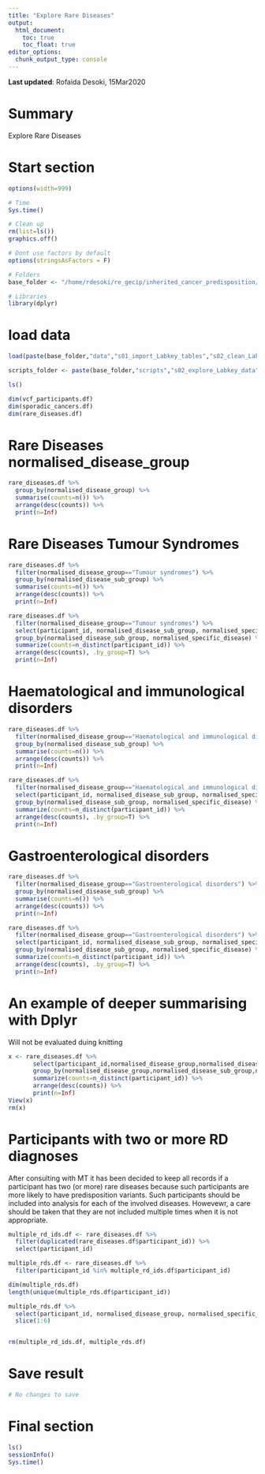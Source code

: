 ```yaml
---
title: "Explore Rare Diseases"
output: 
  html_document:
    toc: true
    toc_float: true
editor_options: 
  chunk_output_type: console
---
```


**Last updated**: Rofaida Desoki, 15Mar2020  

# Summary  

Explore Rare Diseases  

# Start section

<style>
pre{
  overflow-x: auto;
}
pre code{
  word-wrap: normal;
  white-space: pre;
}
</style>

```r
options(width=999)
```

```r

# Time
Sys.time()

# Clean up
rm(list=ls())
graphics.off()

# Dont use factors by default
options(stringsAsFactors = F)

# Folders
base_folder <- "/home/rdesoki/re_gecip/inherited_cancer_predisposition/rofaida/Rproject"

# Libraries
library(dplyr)

```

# load data  

```r

load(paste(base_folder,"data","s01_import_Labkey_tables","s02_clean_Labkey_tables.RData", sep="/"))

scripts_folder <- paste(base_folder,"scripts","s02_explore_Labkey_data",sep="/")

ls()

dim(vcf_participants.df)
dim(sporadic_cancers.df)
dim(rare_diseases.df)

```

# Rare Diseases normalised_disease_group  

```r

rare_diseases.df %>% 
  group_by(normalised_disease_group) %>% 
  summarise(counts=n()) %>% 
  arrange(desc(counts)) %>% 
  print(n=Inf)

```

# Rare Diseases Tumour Syndromes

```r

rare_diseases.df %>% 
  filter(normalised_disease_group=="Tumour syndromes") %>% 
  group_by(normalised_disease_sub_group) %>% 
  summarise(counts=n()) %>% 
  arrange(desc(counts)) %>% 
  print(n=Inf)

rare_diseases.df %>% 
  filter(normalised_disease_group=="Tumour syndromes") %>% 
  select(participant_id, normalised_disease_sub_group, normalised_specific_disease) %>% 
  group_by(normalised_disease_sub_group, normalised_specific_disease) %>% 
  summarize(counts=n_distinct(participant_id)) %>% 
  arrange(desc(counts), .by_group=T) %>% 
  print(n=Inf)

```

# Haematological and immunological disorders

```r

rare_diseases.df %>% 
  filter(normalised_disease_group=="Haematological and immunological disorders") %>% 
  group_by(normalised_disease_sub_group) %>% 
  summarise(counts=n()) %>% 
  arrange(desc(counts)) %>% 
  print(n=Inf)

rare_diseases.df %>% 
  filter(normalised_disease_group=="Haematological and immunological disorders") %>% 
  select(participant_id, normalised_disease_sub_group, normalised_specific_disease) %>% 
  group_by(normalised_disease_sub_group, normalised_specific_disease) %>% 
  summarize(counts=n_distinct(participant_id)) %>% 
  arrange(desc(counts), .by_group=T) %>% 
  print(n=Inf)

```

# Gastroenterological disorders

```r

rare_diseases.df %>% 
  filter(normalised_disease_group=="Gastroenterological disorders") %>% 
  group_by(normalised_disease_sub_group) %>% 
  summarise(counts=n()) %>% 
  arrange(desc(counts)) %>% 
  print(n=Inf)

rare_diseases.df %>% 
  filter(normalised_disease_group=="Gastroenterological disorders") %>% 
  select(participant_id, normalised_disease_sub_group, normalised_specific_disease) %>% 
  group_by(normalised_disease_sub_group, normalised_specific_disease) %>% 
  summarize(counts=n_distinct(participant_id)) %>% 
  arrange(desc(counts), .by_group=T) %>% 
  print(n=Inf)

```

# An example of deeper summarising with Dplyr  

Will not be evaluated duing knitting

```r

x <- rare_diseases.df %>% 
       select(participant_id,normalised_disease_group,normalised_disease_sub_group,normalised_specific_disease) %>% 
       group_by(normalised_disease_group,normalised_disease_sub_group,normalised_specific_disease) %>% 
       summarize(counts=n_distinct(participant_id)) %>% 
       arrange(desc(counts)) %>% 
       print(n=Inf)
View(x)
rm(x)

```

# Participants with two or more RD diagnoses  

After consulting with MT it has been decided to keep all records if a participant has two (or more) rare diseases because such participants are more likely to have predisposition variants.  Such participants should be included into analysis for each of the involved diseases.  Howevewr, a care should be taken that they are not included multiple times when it is not appropriate. 

```r

multiple_rd_ids.df <- rare_diseases.df %>% 
  filter(duplicated(rare_diseases.df$participant_id)) %>% 
  select(participant_id)

multiple_rds.df <- rare_diseases.df %>% 
  filter(participant_id %in% multiple_rd_ids.df$participant_id)

dim(multiple_rds.df)
length(unique(multiple_rds.df$participant_id))

multiple_rds.df %>% 
  select(participant_id, normalised_disease_group, normalised_specific_disease) %>% 
  slice(1:6)


rm(multiple_rd_ids.df, multiple_rds.df)

```


# Save  result

```r

# No changes to save

```

# Final section

```r

ls()
sessionInfo()
Sys.time()

```
